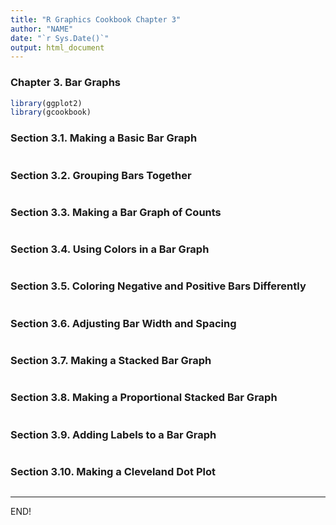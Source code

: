 ```yaml
---
title: "R Graphics Cookbook Chapter 3"
author: "NAME"
date: "`r Sys.Date()`"
output: html_document
---
```


### Chapter 3. Bar Graphs

```r
library(ggplot2)
library(gcookbook)
```

### Section 3.1. Making a Basic Bar Graph

```r
 
```

### Section 3.2. Grouping Bars Together

```r

```

### Section 3.3. Making a Bar Graph of Counts

```r

```

### Section 3.4. Using Colors in a Bar Graph

```r
 
```

### Section 3.5. Coloring Negative and Positive Bars Differently

```r

```

### Section 3.6. Adjusting Bar Width and Spacing

```r

```

### Section 3.7. Making a Stacked Bar Graph

```r

```

### Section 3.8. Making a Proportional Stacked Bar Graph

```r

```

### Section 3.9. Adding Labels to a Bar Graph

```r

```

### Section 3.10. Making a Cleveland Dot Plot

```r

```


<hr>
END!